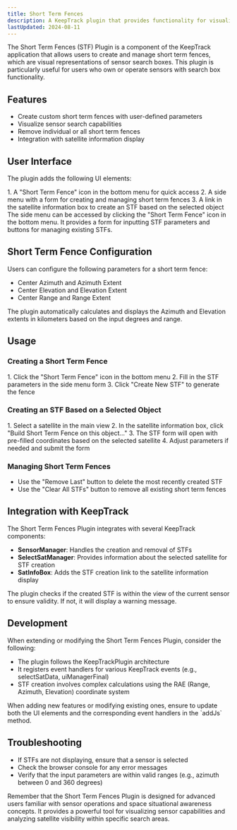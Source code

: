 ```yaml
---
title: Short Term Fences
description: A KeepTrack plugin that provides functionality for visualizing sensor search boxes and managing short term fences.
lastUpdated: 2024-08-11
---
```



The Short Term Fences (STF) Plugin is a component of the KeepTrack application that allows users to create and manage short term fences, which are visual representations of sensor search boxes. This plugin is particularly useful for users who own or operate sensors with search box functionality.

## Features

- Create custom short term fences with user-defined parameters
- Visualize sensor search capabilities
- Remove individual or all short term fences
- Integration with satellite information display

## User Interface

The plugin adds the following UI elements:

<Steps>
1. A "Short Term Fence" icon in the bottom menu for quick access
2. A side menu with a form for creating and managing short term fences
3. A link in the satellite information box to create an STF based on the selected object
</Steps>

<Aside>
  The side menu can be accessed by clicking the "Short Term Fence" icon in the bottom menu. It provides a form for inputting STF parameters and buttons for managing existing STFs.
</Aside>

## Short Term Fence Configuration

Users can configure the following parameters for a short term fence:

- Center Azimuth and Azimuth Extent
- Center Elevation and Elevation Extent
- Center Range and Range Extent

<Aside type="tip">
  The plugin automatically calculates and displays the Azimuth and Elevation extents in kilometers based on the input degrees and range.
</Aside>

## Usage

### Creating a Short Term Fence
<Steps>
1. Click the "Short Term Fence" icon in the bottom menu
2. Fill in the STF parameters in the side menu form
3. Click "Create New STF" to generate the fence
</Steps>

### Creating an STF Based on a Selected Object
<Steps>
1. Select a satellite in the main view
2. In the satellite information box, click "Build Short Term Fence on this object..."
3. The STF form will open with pre-filled coordinates based on the selected satellite
4. Adjust parameters if needed and submit the form
</Steps>

### Managing Short Term Fences
- Use the "Remove Last" button to delete the most recently created STF
- Use the "Clear All STFs" button to remove all existing short term fences

## Integration with KeepTrack

The Short Term Fences Plugin integrates with several KeepTrack components:

- **SensorManager**: Handles the creation and removal of STFs
- **SelectSatManager**: Provides information about the selected satellite for STF creation
- **SatInfoBox**: Adds the STF creation link to the satellite information display

<Aside>
  The plugin checks if the created STF is within the view of the current sensor to ensure validity. If not, it will display a warning message.
</Aside>

## Development

When extending or modifying the Short Term Fences Plugin, consider the following:

- The plugin follows the KeepTrackPlugin architecture
- It registers event handlers for various KeepTrack events (e.g., selectSatData, uiManagerFinal)
- STF creation involves complex calculations using the RAE (Range, Azimuth, Elevation) coordinate system

<Aside type="caution">
  When adding new features or modifying existing ones, ensure to update both the UI elements and the corresponding event handlers in the `addJs` method.
</Aside>

## Troubleshooting

- If STFs are not displaying, ensure that a sensor is selected
- Check the browser console for any error messages
- Verify that the input parameters are within valid ranges (e.g., azimuth between 0 and 360 degrees)

Remember that the Short Term Fences Plugin is designed for advanced users familiar with sensor operations and space situational awareness concepts. It provides a powerful tool for visualizing sensor capabilities and analyzing satellite visibility within specific search areas.